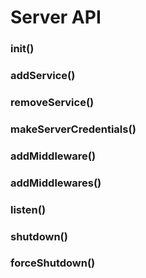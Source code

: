 # Server API


### init()


### addService()


### removeService()


### makeServerCredentials()


### addMiddleware()


### addMiddlewares()


### listen()


### shutdown()


### forceShutdown()



